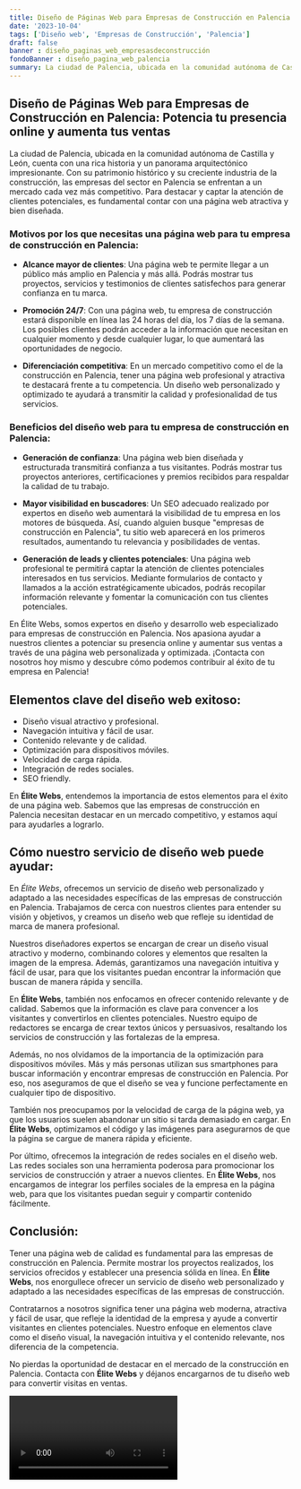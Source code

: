 ```yaml
---
title: Diseño de Páginas Web para Empresas de Construcción en Palencia
date: '2023-10-04'
tags: ['Diseño web', 'Empresas de Construcción', 'Palencia']
draft: false
banner : diseño_paginas_web_empresasdeconstrucción
fondoBanner : diseño_pagina_web_palencia
summary: La ciudad de Palencia, ubicada en la comunidad autónoma de Castilla y León, cuenta con una rica historia y un panorama arquitectónico impresionante. Con su patrimonio histórico y su creciente industria de la construcción, las empresas del sector en Palencia se enfrentan a un mercado cada vez más competitivo. Para destacar y captar la atención de clientes potenciales, es fundamental contar con una página web atractiva y bien diseñada.
---
```


## Diseño de Páginas Web para Empresas de Construcción en Palencia: Potencia tu presencia online y aumenta tus ventas

La ciudad de Palencia, ubicada en la comunidad autónoma de Castilla y León, cuenta con una rica historia y un panorama arquitectónico impresionante. Con su patrimonio histórico y su creciente industria de la construcción, las empresas del sector en Palencia se enfrentan a un mercado cada vez más competitivo. Para destacar y captar la atención de clientes potenciales, es fundamental contar con una página web atractiva y bien diseñada.

### Motivos por los que necesitas una página web para tu empresa de construcción en Palencia:

- **Alcance mayor de clientes**: Una página web te permite llegar a un público más amplio en Palencia y más allá. Podrás mostrar tus proyectos, servicios y testimonios de clientes satisfechos para generar confianza en tu marca.

- **Promoción 24/7**: Con una página web, tu empresa de construcción estará disponible en línea las 24 horas del día, los 7 días de la semana. Los posibles clientes podrán acceder a la información que necesitan en cualquier momento y desde cualquier lugar, lo que aumentará las oportunidades de negocio.

- **Diferenciación competitiva**: En un mercado competitivo como el de la construcción en Palencia, tener una página web profesional y atractiva te destacará frente a tu competencia. Un diseño web personalizado y optimizado te ayudará a transmitir la calidad y profesionalidad de tus servicios.

### Beneficios del diseño web para tu empresa de construcción en Palencia:

- **Generación de confianza**: Una página web bien diseñada y estructurada transmitirá confianza a tus visitantes. Podrás mostrar tus proyectos anteriores, certificaciones y premios recibidos para respaldar la calidad de tu trabajo.

- **Mayor visibilidad en buscadores**: Un SEO adecuado realizado por expertos en diseño web aumentará la visibilidad de tu empresa en los motores de búsqueda. Así, cuando alguien busque "empresas de construcción en Palencia", tu sitio web aparecerá en los primeros resultados, aumentando tu relevancia y posibilidades de ventas.

- **Generación de leads y clientes potenciales**: Una página web profesional te permitirá captar la atención de clientes potenciales interesados en tus servicios. Mediante formularios de contacto y llamados a la acción estratégicamente ubicados, podrás recopilar información relevante y fomentar la comunicación con tus clientes potenciales.

En Élite Webs, somos expertos en diseño y desarrollo web especializado para empresas de construcción en Palencia. Nos apasiona ayudar a nuestros clientes a potenciar su presencia online y aumentar sus ventas a través de una página web personalizada y optimizada. ¡Contacta con nosotros hoy mismo y descubre cómo podemos contribuir al éxito de tu empresa en Palencia!

<GifSeo />

<Cta />

## Elementos clave del diseño web exitoso: 

- Diseño visual atractivo y profesional.
- Navegación intuitiva y fácil de usar.
- Contenido relevante y de calidad.
- Optimización para dispositivos móviles.
- Velocidad de carga rápida.
- Integración de redes sociales.
- SEO friendly.

En **Élite Webs**, entendemos la importancia de estos elementos para el éxito de una página web. Sabemos que las empresas de construcción en Palencia necesitan destacar en un mercado competitivo, y estamos aquí para ayudarles a lograrlo.

## Cómo nuestro servicio de diseño web puede ayudar: 

En *Élite Webs*, ofrecemos un servicio de diseño web personalizado y adaptado a las necesidades específicas de las empresas de construcción en Palencia. Trabajamos de cerca con nuestros clientes para entender su visión y objetivos, y creamos un diseño web que refleje su identidad de marca de manera profesional.

Nuestros diseñadores expertos se encargan de crear un diseño visual atractivo y moderno, combinando colores y elementos que resalten la imagen de la empresa. Además, garantizamos una navegación intuitiva y fácil de usar, para que los visitantes puedan encontrar la información que buscan de manera rápida y sencilla.

En **Élite Webs**, también nos enfocamos en ofrecer contenido relevante y de calidad. Sabemos que la información es clave para convencer a los visitantes y convertirlos en clientes potenciales. Nuestro equipo de redactores se encarga de crear textos únicos y persuasivos, resaltando los servicios de construcción y las fortalezas de la empresa.

Además, no nos olvidamos de la importancia de la optimización para dispositivos móviles. Más y más personas utilizan sus smartphones para buscar información y encontrar empresas de construcción en Palencia. Por eso, nos aseguramos de que el diseño se vea y funcione perfectamente en cualquier tipo de dispositivo.

También nos preocupamos por la velocidad de carga de la página web, ya que los usuarios suelen abandonar un sitio si tarda demasiado en cargar. En **Élite Webs**, optimizamos el código y las imágenes para asegurarnos de que la página se cargue de manera rápida y eficiente.

Por último, ofrecemos la integración de redes sociales en el diseño web. Las redes sociales son una herramienta poderosa para promocionar los servicios de construcción y atraer a nuevos clientes. En **Élite Webs**, nos encargamos de integrar los perfiles sociales de la empresa en la página web, para que los visitantes puedan seguir y compartir contenido fácilmente.

## Conclusión:

Tener una página web de calidad es fundamental para las empresas de construcción en Palencia. Permite mostrar los proyectos realizados, los servicios ofrecidos y establecer una presencia sólida en línea. En **Élite Webs**, nos enorgullece ofrecer un servicio de diseño web personalizado y adaptado a las necesidades específicas de las empresas de construcción.

Contratarnos a nosotros significa tener una página web moderna, atractiva y fácil de usar, que refleje la identidad de la empresa y ayude a convertir visitantes en clientes potenciales. Nuestro enfoque en elementos clave como el diseño visual, la navegación intuitiva y el contenido relevante, nos diferencia de la competencia.

No pierdas la oportunidad de destacar en el mercado de la construcción en Palencia. Contacta con **Élite Webs** y déjanos encargarnos de tu diseño web para convertir visitas en ventas.

<Video />

<CtaBot job='Empresas de Construcción' city='Palencia'/>

<Gmaps query='Palencia+españa+maps' />